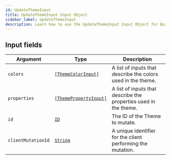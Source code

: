 ```yaml
---
id: UpdateThemeInput
title: UpdateThemeInput Input Object
sidebar_label: UpdateThemeInput
description: Learn how to use the UpdateThemeInput Input Object for Builder's API.
---
```


## Input fields

| Argument           | Type                                                                     | Description                                                      |
| ------------------ | ------------------------------------------------------------------------ | ---------------------------------------------------------------- |
| `colors`           | [`[ThemeColorInput]`](/self-managed/composer/builder/api/schema/input_object/ThemeColorInput.mdx)       | A list of inputs that describe the colors used in the theme.     |
| `properties`       | [`[ThemePropertyInput]`](/self-managed/composer/builder/api/schema/input_object/ThemePropertyInput.mdx) | A list of inputs that describe the properties used in the theme. |
| `id`               | [`ID`](/self-managed/composer/builder/api/schema/scalar/ID.mdx)                                         | The ID of the Theme to mutate.                                   |
| `clientMutationId` | [`String`](/self-managed/composer/builder/api/schema/scalar/String.mdx)                                 | A unique identifier for the client performing the mutation.      |
